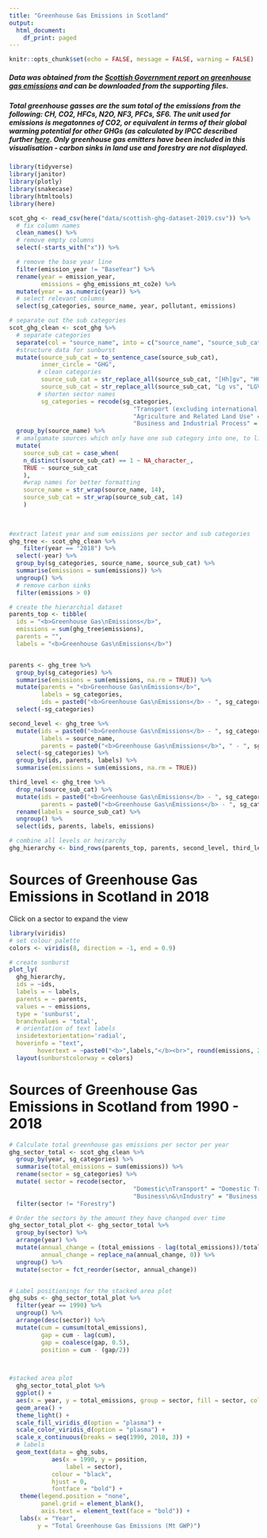 ```yaml
---
title: "Greenhouse Gas Emissions in Scotland"
output:
  html_document:
    df_print: paged
---
```



```r
knitr::opts_chunk$set(echo = FALSE, message = FALSE, warning = FALSE)
```


##### Data was obtained from the [Scottish Government report on greenhouse gas emissions ]("https://www.gov.scot/publications/scottish-greenhouse-gas-emissions-2018/") and can be downloaded from the supporting files. 

  
##### Total greenhouse gasses are the sum total of the emissions from the following: CH, CO2, HFCs, N2O, NF3, PFCs, SF6. The unit used for emissions is megatonnes of CO2, or equivalent in terms of their global warming potential for other GHGs (as calculated by IPCC described further [here]("https://www.ghgprotocol.org/sites/default/files/ghgp/Global-Warming-Potential-Values%20%28Feb%2016%202016%29_1.pdf"). Only greenhouse gas emitters have been included in this visualisation - carbon sinks in land use and forestry are not displayed. 



```r
library(tidyverse)
library(janitor)
library(plotly)
library(snakecase)
library(htmltools)
library(here)
```



```r
scot_ghg <- read_csv(here("data/scottish-ghg-dataset-2019.csv")) %>%
  # fix column names
  clean_names() %>%
  # remove empty columns
  select(-starts_with("x")) %>%

  # remove the base year line
  filter(emission_year != "BaseYear") %>%
  rename(year = emission_year, 
         emissions = ghg_emissions_mt_co2e) %>%
  mutate(year = as.numeric(year)) %>%
  # select relevant columns
  select(sg_categories, source_name, year, pollutant, emissions)
```



```r
# separate out the sub categories 
scot_ghg_clean <- scot_ghg %>%
  # separate categories
  separate(col = "source_name", into = c("source_name", "source_sub_cat"), sep = " - ") %>% 
  #structure data for sunburst
  mutate(source_sub_cat = to_sentence_case(source_sub_cat),
         inner_circle = "GHG",
        # clean categories
         source_sub_cat = str_replace_all(source_sub_cat, "[Hh]gv", "HGV"),
         source_sub_cat = str_replace_all(source_sub_cat, "Lg vs", "LGVs"),
        # shorten sector names
         sg_categories = recode(sg_categories, 
                                   "Transport (excluding international aviation and shipping)" = "Domestic\nTransport",
                                   "Agriculture and Related Land Use" = "Agriculture",
                                   "Business and Industrial Process" = "Business\n&\nIndustry")) %>%
  group_by(source_name) %>%
  # amalgamate sources which only have one sub category into one, to limit the number of off shoots on sunburst
  mutate(
    source_sub_cat = case_when(
    n_distinct(source_sub_cat) == 1 ~ NA_character_,
    TRUE ~ source_sub_cat
    ),
    #wrap names for better formatting
    source_name = str_wrap(source_name, 14),
    source_sub_cat = str_wrap(source_sub_cat, 14)
    )
    
  
```



```r

#extract latest year and sum emissions per sector and sub categories
ghg_tree <- scot_ghg_clean %>%
    filter(year == "2018") %>%
  select(-year) %>%
  group_by(sg_categories, source_name, source_sub_cat) %>%
  summarise(emissions = sum(emissions)) %>%
  ungroup() %>%
  # remove carbon sinks
  filter(emissions > 0)

# create the hierarchial dataset
parents_top <- tibble(
  ids = "<b>Greenhouse Gas\nEmissions</b>",
  emissions = sum(ghg_tree$emissions),
  parents = "",
  labels = "<b>Greenhouse Gas\nEmissions</b>")


parents <- ghg_tree %>%
  group_by(sg_categories) %>%
  summarise(emissions = sum(emissions, na.rm = TRUE)) %>%
  mutate(parents = "<b>Greenhouse Gas\nEmissions</b>",
         labels = sg_categories,
         ids = paste0("<b>Greenhouse Gas\nEmissions</b> - ", sg_categories)) %>%
  select(-sg_categories)

second_level <- ghg_tree %>%
  mutate(ids = paste0("<b>Greenhouse Gas\nEmissions</b> - ", sg_categories, " - ", source_name),
         labels = source_name,
         parents = paste0("<b>Greenhouse Gas\nEmissions</b>", " - ", sg_categories)) %>%
  select(-sg_categories) %>%
  group_by(ids, parents, labels) %>%
  summarise(emissions = sum(emissions, na.rm = TRUE))

third_level <- ghg_tree %>%
  drop_na(source_sub_cat) %>%
  mutate(ids = paste0("<b>Greenhouse Gas\nEmissions</b> - ", sg_categories, " - ", source_name, " - ", source_sub_cat),
         parents = paste0("<b>Greenhouse Gas\nEmissions</b> - ", sg_categories, " - ", source_name)) %>%
  rename(labels = source_sub_cat) %>%
  ungroup() %>%
  select(ids, parents, labels, emissions)

# combine all levels or heirarchy
ghg_hierarchy <- bind_rows(parents_top, parents, second_level, third_level)
```

# Sources of Greenhouse Gas Emissions in Scotland in 2018
Click on a sector to expand the view

```r
library(viridis)
# set colour palette
colors <- viridis(8, direction = -1, end = 0.9)

# create sunburst
plot_ly(
  ghg_hierarchy,
  ids = ~ids,
  labels = ~ labels,
  parents = ~ parents,
  values = ~ emissions,
  type = 'sunburst',
  branchvalues = 'total',
  # orientation of text labels
  insidetextorientation='radial',
  hoverinfo = "text",
        hovertext = ~paste0("<b>",labels,"</b><br>", round(emissions, 2), " Mt")) %>%
  layout(sunburstcolorway = colors)


```



# Sources of Greenhouse Gas Emissions in Scotland from 1990 - 2018

```r

# Calculate total greenhouse gas emissions per sector per year
ghg_sector_total <- scot_ghg_clean %>%
  group_by(year, sg_categories) %>%
  summarise(total_emissions = sum(emissions)) %>%
  rename(sector = sg_categories) %>%
  mutate( sector = recode(sector, 
                                   "Domestic\nTransport" = "Domestic Transport",
                                   "Business\n&\nIndustry" = "Business & Industry")) %>%
  filter(sector != "Forestry")

# Order the sectors by the amount they have changed over time
ghg_sector_total_plot <- ghg_sector_total %>%
  group_by(sector) %>%
  arrange(year) %>%
  mutate(annual_change = (total_emissions - lag(total_emissions))/total_emissions,
         annual_change = replace_na(annual_change, 0)) %>%
  ungroup() %>%
  mutate(sector = fct_reorder(sector, annual_change))


# Label positionings for the stacked area plot
ghg_subs <- ghg_sector_total_plot %>%
  filter(year == 1990) %>%
  ungroup() %>%
  arrange(desc(sector)) %>%
  mutate(cum = cumsum(total_emissions),
         gap = cum - lag(cum),
         gap = coalesce(gap, 0.5),
         position = cum - (gap/2))
         


#stacked area plot
  ghg_sector_total_plot %>%
  ggplot() +
  aes(x = year, y = total_emissions, group = sector, fill = sector, colour = sector) +
  geom_area() +
  theme_light() +
  scale_fill_viridis_d(option = "plasma") +
  scale_color_viridis_d(option = "plasma") +
  scale_x_continuous(breaks = seq(1990, 2018, 3)) +
  # labels
  geom_text(data = ghg_subs,
            aes(x = 1990, y = position,
                label = sector),
            colour = "black",
            hjust = 0,
            fontface = "bold") +
   theme(legend.position = "none",
         panel.grid = element_blank(),
         axis.text = element_text(face = "bold")) +
   labs(x = "Year",
        y = "Total Greenhouse Gas Emissions (Mt GWP)")
 
```




